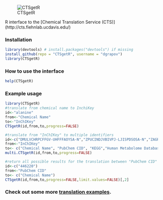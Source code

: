 ![CTSgetR](https://github.com/dgrapov/CTSgetR/blob/master/etc/ctsgetR_logo.png?raw=true)

R interface to the [Chemical Translation Service (CTS)] (http://cts.fiehnlab.ucdavis.edu/)

### Installation
```r
library(devtools) # install.packages("devtools") if missing
install_github(repo = "CTSgetR", username = "dgrapov")
library(CTSgetR)
```

### How to use the interface
```r
help(CTSgetR)
```

### Example usage
```r
library(CTSgetR)
#translate from chemical name to InchiKey
id<-"alanine"
from<-"Chemical Name"
to<-"InChIKey"
CTSgetR(id,from,to,progress=FALSE)

#translate from "InChIKey" to multiple identifiers
id<-c("DMULVCHRPCFFGV-UHFFFAOYSA-N","ZPUCINDJVBIVPJ-LJISPDSOSA-N","ZAGRKAFMISFKIO-QMTHXVAHSA-N")
from<-"InChIKey"
to<- c("Chemical Name", "PubChem CID", "KEGG","Human Metabolome Database")
multi.CTSgetR(id,from,to,progress=FALSE)

#return all possible results for the translation between "PubChem CID" and "Chemical Name"
id<-c("446220")
from<-"PubChem CID"
to<- c("Chemical Name")
CTSgetR(id,from,to,progress=FALSE,limit.values=FALSE)[,2]
```


### Check out some more [translation examples](https://github.com/dgrapov/CTSgetR/wiki/Chemical-Translation-System-in-R).

